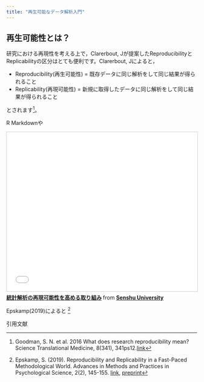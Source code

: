 ```yaml
---
title: "再生可能なデータ解析入門"
---
```


## 再生可能性とは？

研究における再現性を考える上で，Clarerbout, Jが提案したReproducibilityとReplicabilityの区分はとても便利です。Clarerbout, Jによると，

- Reproducibility(再生可能性) = 既存データに同じ解析をして同じ結果が得られること
- Replicability(再現可能性) = 新規に取得したデータに同じ解析をして同じ結果が得られること

とされます[^1]。




R Markdownや


<iframe src="//www.slideshare.net/slideshow/embed_code/key/wNlFMYILtIJT0X" width="510" height="420" frameborder="0" marginwidth="0" marginheight="0" scrolling="no" style="border:1px solid #CCC; border-width:1px; margin-bottom:5px; max-width: 100%;" allowfullscreen> </iframe> <div style="margin-bottom:5px"> <strong> <a href="//www.slideshare.net/YoshihikoKunisato/ss-77835559" title="統計解析の再現可能性を高める取り組み" target="_blank">統計解析の再現可能性を高める取り組み</a> </strong> from <strong><a href="//www.slideshare.net/YoshihikoKunisato" target="_blank">Senshu University</a></strong> </div>


Epskamp(2019)によると [^2]


引用文献

[^1]:Goodman, S. N. et al. 2016 What does research reproducibility mean? Science Translational Medicine, 8(341), 341ps12.[link](https://stm.sciencemag.org/content/8/341/341ps12.full)
[^2]:Epskamp, S. (2019). Reproducibility and Replicability in a Fast-Paced Methodological World. Advances in Methods and Practices in Psychological Science, 2(2), 145-155. [link](https://journals.sagepub.com/doi/full/10.1177/2515245919847421), [preprint](https://psyarxiv.com/cnq4d/)


